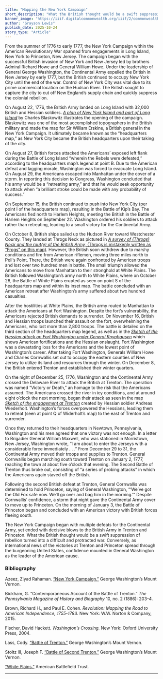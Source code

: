 ```yaml
---
title: "Mapping the New York Campaign"
short_description: "What the British thought would be a swift suppression of rebellion turned into a difficult and protracted war and can be seen through mapping the New York Campaign"
banner_image: "https://iiif.digitalcommonwealth.org/iiif/2/commonwealth:z603vw05v/7612,4589,4017,3632/full/0/default.jpg"
author: "Grayson Lewis"
publish_date: 2025-10-24
story_type: "Article"
---
```


From the summer of 1776 to early 1777, the New York Campaign within the American Revolutionary War spanned from engagements in Long Island, New York to Princeton, New Jersey. The campaign began with the successful British invasion of New York and New Jersey led by brothers Admiral Richard Howe and General William Howe. Under the leadership of General George Washington, the Continental Army expelled the British in New Jersey by early 1777, but the British continued to occupy New York City until the end of the war. Control of New York City was vital due to its prime commercial location on the Hudson River. The British sought to capture the city to cut off New England’s supply chain and quickly suppress the colonial rebellion. 

On August 22, 1776, the British Army landed on Long Island with 32,000 British and Hessian soldiers. [*A plan of New York Island and part of Long Island*](https://www.argomaps.org/maps/commonwealth:z603vw04k/) by Charles Blaskowitz illustrates the opening of the campaign. Blaskowitz was one of the most accomplished topographers in the British military and made the map for Sir William Erskine, a British general in the New York Campaign.  It ultimately became known as the “headquarters map,” as New York City became the British headquarters upon their taking of the city.

<InlineMapViewer identifier="commonwealth__z603vw04k" />

On August 27, British forces attacked the Americans’ exposed left flank during the Battle of Long Island “wherein the Rebels were defeated,” according to the headquarters map’s legend at point B. Due to the American defeat and lagging morale, Washington was forced to evacuate Long Island. On August 29, the Americans escaped into Manhattan under the cover of a storm.  In reporting this decision to Congress, Washington concluded that his army would be a “retreating army,” and that he would seek opportunity to attack when “a brilliant stroke could be made with any probability of success.”  

On September 15, the British continued to push into New York City (per point I of the headquarters map), resulting in the Battle of Kip’s Bay. The Americans fled north to Harlem Heights, meeting the British in the Battle of Harlem Heights on September 22. Washington ordered his soldiers to attack rather than retreating, leading to a small victory for the Continental Army.  

On October 8, British ships sailed up the Hudson River toward Westchester County. They landed at Throgs Neck as pictured in [*A survey of (Throgs) Neck and the rout(e) of the British Army,* (Throgs is mistakenly written as “Frogs” on this map)](https://www.argomaps.org/maps/commonwealth:q524n859f/). However, the British soon withdrew due to marshy conditions and fire from American riflemen, moving three miles north to Pell’s Point. There, the British were again confronted by American troops and lost over two hundred men in battle. The small triumph allowed the Americans to move from Manhattan to their stronghold at White Plains.  The British followed Washington’s army north to White Plains, where on October 28, the Battle of White Plains erupted as seen on point S of the headquarters map and within its inset map. The battle concluded with an American retreat after Washington’s army suffered about two hundred casualties.

<InlineMapViewer identifier="commonwealth__q524n859f" />

After the hostilities at White Plains, the British army routed to Manhattan to attack the Americans at Fort Washington. Despite the fort’s vulnerability, the Americans rejected British demands to surrender. On November 16, British and Hessian troops launched their assault on the fort, overwhelming the Americans, who lost more than 2,800 troops.  The battle is detailed on the third section of the headquarters map legend, as well as in the [*Sketch of the Hessian attack on Fort Washington under General Knyphausen*](https://www.argomaps.org/maps/commonwealth:q524n877c/) which shows American fortifications and the Hessian onslaught. Fort Washington was a devastating loss for the Americans and the lowest point of Washington’s career. After taking Fort Washington, Generals William Howe and Charles Cornwallis set out to occupy the eastern counties of New Jersey to utilize its land and resources through the winter. On December 8, the British entered Trenton and established their winter quarters. 

<InlineMapViewer identifier="commonwealth__q524n877c" />

On the night of December 25, 1776, Washington and the Continental Army crossed the Delaware River to attack the British at Trenton. The operation was named “Victory or Death,” an homage to the risk that the Americans assumed.  The Americans crossed the river in icy conditions, and at around eight o’clock the next morning, began their attack as seen in the map [*Sketch of the engagement at Trenton*](https://www.argomaps.org/maps/commonwealth:q524n989c/) created by Hessian soldier Andreas Wiederholt. Washington’s forces overpowered the Hessians, leading them to retreat (seen at point Q of Widerholt’s map) to the east of Trenton and surrender.  

<InlineMapViewer identifier="commonwealth__q524n989c" />

Once they returned to their headquarters in Newtown, Pennsylvania, Washington and his men agreed that one victory was not enough.  In a letter to Brigadier General William Maxwell, who was stationed in Morristown, New Jersey, Washington wrote, “I am about to enter the Jerseys with a considerable force immediately . . .”  From December 29 to 31, the Continental Army moved their troops and supplies to Trenton. General Cornwallis began marching south toward Trenton on January 2, 1777, reaching the town at about five o’clock that evening.  The Second Battle of Trenton thus broke out, consisting of “a series of probing attacks” in which the Americans again staved off the British. 

Following the second British defeat at Trenton, General Cornwallis was determined to hold Princeton, saying of General Washington, “‘We’ve got the Old Fox safe now. We’ll go over and bag him in the morning.’”  Despite Cornwallis’ confidence, a storm that night gave the Continental Army cover to move up to Princeton. On the morning of January 3, the Battle of Princeton began and concluded with an American victory with British forces fleeing south.  

The New York Campaign began with multiple defeats for the Continental Army, yet ended with decisive blows to the British Army in Trenton and Princeton. What the British thought would be a swift suppression of rebellion turned into a difficult and protracted war. Conversely, as international news of the victories at Trenton and Princeton spread through the burgeoning United States, confidence mounted in General Washington as the leader of the American cause.  

[^1]: David Hackett Fischer, *Washington’s Crossing* (New York: Oxford University Press, 2004), 89; Richard H. Brown and Paul E. Cohen, *Revolution: Mapping the Road to American Independence, 1755-1783* (New York: W.W. Norton & Company, 2015), 84.

[^2]: Brown and Cohen, *Revolution,* 82.

[^3]: ["A plan of New York Island, and part of Long Island,”](https://catalog.mountvernon.org/digital/collection/p16829coll42/id/287) Richard H. Brown Revolutionary War Map Collection, The George Washington Presidential Library at Mount Vernon.

[^4]: Fischer, *Washington’s Crossing,* 91-102; Brown and Cohen, *Revolution,* 85.

[^5]: ["George Washington to John Hancock, September 8, 1776,"](https://founders.archives.gov/documents/Washington/03-06-02-0203) in Founders Online: National Archives.

[^6]:   Fischer, *Washington’s Crossing,* 103-107; Ziyad Rahaman Azeez, [“New York Campaign,”](https://www.mountvernon.org/library/digitalhistory/digital-encyclopedia/article/new-york-campaign) George Washington’s Mount Vernon.

[^7]: Fischer, *Washington’s Crossing,* 109-110; [“White Plains,”](https://www.battlefields.org/learn/revolutionary-war/battles/white-plains) American Battlefield Trust.

[^8]: Fischer, *Washington’s Crossing,* 110-111; “White Plains;” Azeez, “New York Campaign.”

[^9]: ["George Washington to John Hancock, November 16, 1776,"](https://founders.archives.gov/documents/Washington/03-07-02-0118) in Founders Online: National Archives; Brown and Cohen, Revolution, 87, 98.

[^10]: Fischer, *Washington’s Crossing,* 111-114.

[^11]: Fischer, *Washington’s Crossing,* 135.

[^12]: Brown and Cohen, *Revolution,* 99-100.

[^13]: Fischer, *Washington’s Crossing,* 206-217, 221-237.

[^14]: Fischer, *Washington’s Crossing,* 254; Cody Lass, [“Battle of Trenton,”](https://www.mountvernon.org/library/digitalhistory/digital-encyclopedia/article/battle-of-trenton) George Washington’s Mount Vernon; G. Bickham, “Contemporaneous Account of the Battle of Trenton.” *The Pennsylvania Magazine of History and Biography* 10, no. 2 (1886): 203–4.

[^15]: Fischer, *Washington’s Crossing,* 266.

[^16]: ["George Washington to William Maxwell, December 28, 1776,"](https://founders.archives.gov/documents/Washington/03-07-02-0367) in Founders Online: National Archives.

[^17]: Fischer, *Washington’s Crossing,* 267, 298-307; Joseph F. Stoltz III, [“Battle of Second Trenton,”](https://www.mountvernon.org/library/digitalhistory/digital-encyclopedia/article/battle-of-second-trenton) George Washington’s Mount Vernon.

[^18]: Fischer, *Washington’s Crossing,* 307.

[^19]: Cornwallis quoted in Fischer, *Washington’s Crossing,* 314.

[^20]: Stoltz, “Battle of Second Trenton.”

[^21]: Fischer, *Washington’s Crossing,* 344-345, 361.

### Bibliography 

Azeez, Ziyad Rahaman. [“New York Campaign.”](https://www.mountvernon.org/library/digitalhistory/digital-encyclopedia/article/new-york-campaign) George Washington’s Mount Vernon. 

Bickham, G. “Contemporaneous Account of the Battle of Trenton.” *The Pennsylvania Magazine of History and Biography* 10, no. 2 (1886): 203–4. 

Brown, Richard H., and Paul E. Cohen. *Revolution: Mapping the Road to American Independence, 1755-1783.* New York: W.W. Norton & Company, 2015.

Fischer, David Hackett. *Washington’s Crossing.* New York: Oxford University Press, 2004.

Lass, Cody. [“Battle of Trenton.”](https://www.mountvernon.org/library/digitalhistory/digital-encyclopedia/article/battle-of-trenton) George Washington’s Mount Vernon.

Stoltz III, Joseph F. [“Battle of Second Trenton.”]( https://www.mountvernon.org/library/digitalhistory/digital-encyclopedia/article/battle-of-second-trenton) George Washington’s Mount Vernon.

[“White Plains.”](https://www.battlefields.org/learn/revolutionary-war/battles/white-plains) American Battlefield Trust.

***
